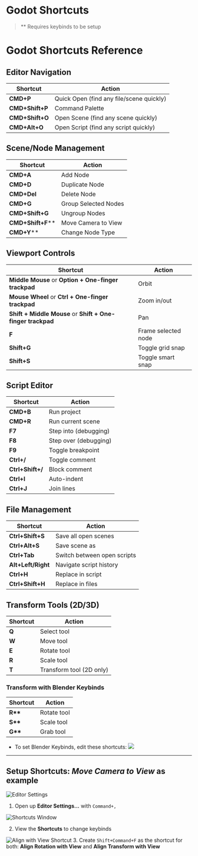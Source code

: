 # Godot Shortcuts
> \*\* Requires keybinds to be setup
# Godot Shortcuts Reference

## Editor Navigation
| Shortcut | Action |
|----------|---------|
| **CMD+P** | Quick Open (find any file/scene quickly) |
| **CMD+Shift+P** | Command Palette |
| **CMD+Shift+O** | Open Scene (find any scene quickly) |
| **CMD+Alt+O** | Open Script (find any script quickly) |

## Scene/Node Management
| Shortcut | Action |
|----------|---------|
| **CMD+A** | Add Node |
| **CMD+D** | Duplicate Node |
| **CMD+Del** | Delete Node |
| **CMD+G** | Group Selected Nodes |
| **CMD+Shift+G** | Ungroup Nodes |
| **CMD+Shift+F**\*\* | Move Camera to View |
| **CMD+Y**\*\* | Change Node Type |

## Viewport Controls
| Shortcut | Action |
|----------|---------|
| **Middle Mouse** or **Option + One-finger trackpad** | Orbit |
| **Mouse Wheel** or **Ctrl + One-finger trackpad** | Zoom in/out |
| **Shift + Middle Mouse** or **Shift + One-finger trackpad** | Pan |
| **F** | Frame selected node |
| **Shift+G** | Toggle grid snap |
| **Shift+S** | Toggle smart snap |

## Script Editor
| Shortcut | Action |
|----------|---------|
| **CMD+B** | Run project |
| **CMD+R** | Run current scene |
| **F7** | Step into (debugging) |
| **F8** | Step over (debugging) |
| **F9** | Toggle breakpoint |
| **Ctrl+/** | Toggle comment |
| **Ctrl+Shift+/** | Block comment |
| **Ctrl+I** | Auto-indent |
| **Ctrl+J** | Join lines |

## File Management
| Shortcut | Action |
|----------|---------|
| **Ctrl+Shift+S** | Save all open scenes |
| **Ctrl+Alt+S** | Save scene as |
| **Ctrl+Tab** | Switch between open scripts |
| **Alt+Left/Right** | Navigate script history |
| **Ctrl+H** | Replace in script |
| **Ctrl+Shift+H** | Replace in files |

## Transform Tools (2D/3D)
| Shortcut | Action |
|----------|---------|
| **Q** | Select tool |
| **W** | Move tool |
| **E** | Rotate tool |
| **R** | Scale tool |
| **T** | Transform tool (2D only) |

### Transform with Blender Keybinds
| Shortcut | Action |
|----------|---------|
| **R\*\*** | Rotate tool |
| **S\*\*** | Scale tool |
| **G\*\*** | Grab tool |

- To set Blender Keybinds, edit these shortcuts:
![](./assets/blender-keybinds.png)
---

## Setup Shortcuts: *Move Camera to View* as example

![Editor Settings](./assets/editor-settings.png)

1. Open up **Editor Settings...** with `Command+,`

![Shortcuts Window](./assets/shortcuts-window.png)

2. View the **Shortcuts** to change keybinds

![Align with View Shortcut](./assets/align-with-view.png)
3. Create `Shift+Command+F` as the shortcut for both: **Align Rotation with View** and **Align Transform with View**